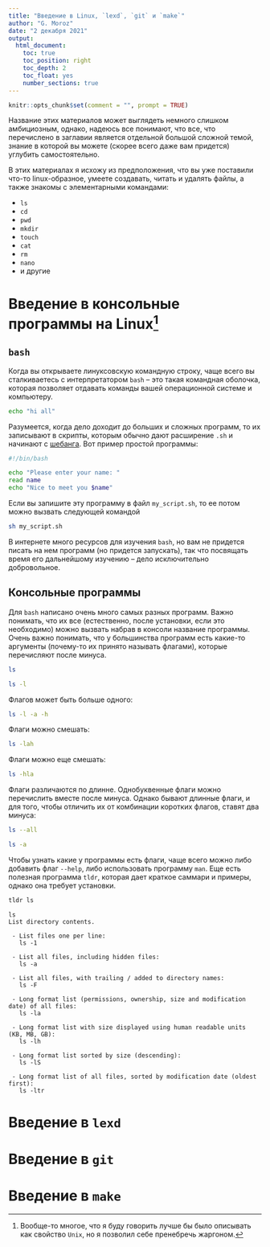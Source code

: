 ```yaml
---
title: "Введение в Linux, `lexd`, `git` и `make`"
author: "G. Moroz"
date: "2 декабря 2021"
output: 
  html_document:
    toc: true
    toc_position: right
    toc_depth: 2
    toc_float: yes
    number_sections: true
---
```


```r
knitr::opts_chunk$set(comment = "", prompt = TRUE)
```

Название этих материалов может выглядеть немного слишком амбициозным, однако, надеюсь все понимают, что все, что перечислено в заглавии является отдельной большой сложной темой, знание в которой вы можете (скорее всего даже вам придется) углубить самостоятельно.

В этих материалах я исхожу из предположения, что вы уже поставили что-то linux-образное, умеете  создавать, читать и удалять файлы, а также знакомы с элементарными командами:

* `ls`
* `cd`
* `pwd`
* `mkdir`
* `touch`
* `cat`
* `rm`
* `nano`
* и другие

# Введение в консольные программы на Linux[^1]

## `bash`

[^1]: Вообще-то многое, что я буду говорить лучше бы было описывать как свойство `Unix`, но я позволил себе пренебречь жаргоном.

Когда вы открываете линуксовскую командную строку, чаще всего вы сталкиваетесь с интерпретатором `bash` -- это такая командная оболочка, которая позволяет отдавать команды вашей операционной системе и компьютеру.

```bash
echo "hi all"
```

Разумеется, когда дело доходит до больших и сложных программ, то их записывают в скрипты, которым обычно дают расширение `.sh` и начинают с [шебанга](https://en.wikipedia.org/wiki/Shebang_(Unix)). Вот пример простой программы:

```my_program.sh
#!/bin/bash

echo "Please enter your name: "
read name
echo "Nice to meet you $name"
```

Если вы запишите эту программу в файл `my_script.sh`, то ее потом можно вызвать следующей командой

```bash
sh my_script.sh
```

В интернете много ресурсов для изучения `bash`, но вам не придется писать на нем программ (но придется запускать), так что посвящать время его дальнейшому изучению -- дело исключительно добровольное.

## Консольные программы

Для `bash` написано очень много самых разных программ. Важно понимать, что их все (естественно, после установки, если это необходимо) можно вызвать набрав в консоли название программы. Очень важно понимать, что у большинства программ есть какие-то аргументы (почему-то их принято называть флагами), которые перечисляют после минуса.

```bash
ls
```

```bash
ls -l
```

Флагов может быть больше одного:

```bash
ls -l -a -h
```

Флаги можно смешать:

```bash
ls -lah
```

Флаги можно еще смешать:
```bash
ls -hla
```

Флаги различаются по длинне. Однобуквенные флаги можно перечислить вместе после минуса. Однако бывают длинные флаги, и для того, чтобы отличить их от комбинации коротких флагов, ставят два минуса:

```bash
ls --all
```

```bash
ls -a
```

Чтобы узнать какие у программы есть флаги, чаще всего можно либо добавить флаг `--help`, либо использовать программу `man`. Еще есть полезная программа `tldr`, которая дает краткое саммари и примеры, однако она требует установки.

[//]: # (ГМ: почему-то `tldr` добавляет время, когда исполняется внутри Rmd...)

```bash
tldr ls
```

```
ls
List directory contents.

 - List files one per line:
   ls -1

 - List all files, including hidden files:
   ls -a

 - List all files, with trailing / added to directory names:
   ls -F

 - Long format list (permissions, ownership, size and modification date) of all files:
   ls -la

 - Long format list with size displayed using human readable units (KB, MB, GB):
   ls -lh

 - Long format list sorted by size (descending):
   ls -lS

 - Long format list of all files, sorted by modification date (oldest first):
   ls -ltr
```

# Введение в `lexd`

# Введение в `git`

# Введение в `make`